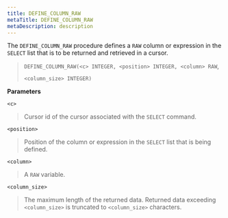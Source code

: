 ```yaml
---
title: DEFINE_COLUMN_RAW
metaTitle: DEFINE_COLUMN_RAW
metaDescription: description
---
```


The `DEFINE_COLUMN_RAW` procedure defines a `RAW` column or expression
in the `SELECT` list that is to be returned and retrieved in a cursor.

> `DEFINE_COLUMN_RAW(<c> INTEGER, <position> INTEGER, <column> RAW`,
> 
> `<column_size> INTEGER)`

**Parameters**

`<c>`

> Cursor id of the cursor associated with the `SELECT` command.

`<position>`

> Position of the column or expression in the `SELECT` list that is
> being defined.

`<column>`

> A `RAW` variable.

`<column_size>`

> The maximum length of the returned data. Returned data exceeding
> `<column_size>` is truncated to `<column_size>` characters.
